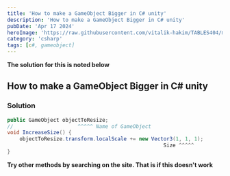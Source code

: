 ---
title: 'How to make a GameObject Bigger in C# unity'
description: 'How to make a GameObject Bigger in C# unity'
pubDate: 'Apr 17 2024'
heroImage: 'https://raw.githubusercontent.com/vitalik-hakim/TABLES404/main/error_b/c%23.png'
category: 'csharp'
tags: [c#, gameobject]
---

**The solution for this is noted below**

## How to make a GameObject Bigger in C# unity

### Solution

```csharp
public GameObject objectToResize;
//                     ^^^^^ Name of GameObject
void IncreaseSize() {
    objectToResize.transform.localScale += new Vector3(1, 1, 1);
                                                   Size ^^^^^
}
```
**Try other methods by searching on the site. That is if this doesn't work**
